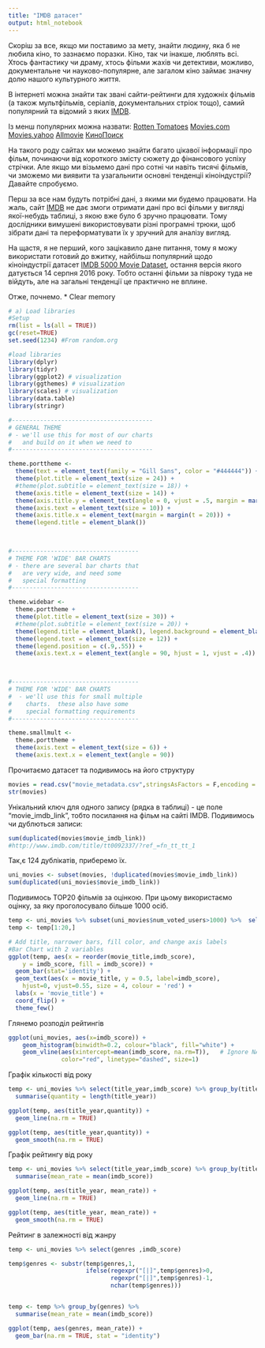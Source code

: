 ```yaml
---
title: "IMDB датасет"
output: html_notebook
---
```


Скоріш за все, якщо ми поставимо за мету, знайти людину, яка б не любила кіно, то зазнаємо поразки. Кіно, так чи інакше, люблять всі. Хтось фантастику чи драму, хтось фільми жахів чи детективи, можливо, документальне чи науково-популярне, але загалом кіно займає значну долю нашого культурного життя.

В інтернеті можна знайти так звані сайти-рейтинги для художніх фільмів (а також мультфільмів, серіалів, документальних стріок тощо), самий популярний та відомий з яких [IMDB](http://imdb.com).

Із менш популярних можна назвати:
[Rotten Tomatoes](http://www.rottentomatoes.com/)
[Movies.com](http://www.movies.com/)
[Movies.yahoo](https://www.yahoo.com/movies/)
[Allmovie](http://www.allmovie.com/)
[КиноПоиск](https://www.kinopoisk.ru/)

На такого роду сайтах ми можемо знайти багато цікавої інформації про фільм, починаючи від короткого змісту сюжету до фінансового успіху стрічки. Але якщо ми візьмемо дані про сотні чи навіть тисячі фільмів, чи зможемо ми виявити та узагальнити основні тенденціі кіноіндустрії? Давайте спробуємо.


Перш за все нам будуть потрібні дані, з якими ми будемо працювати. На жаль, сайт [IMDB](http://imdb.com) не дає змоги отримати дані про всі фільми у вигляді якої-небудь таблиці, з якою вже було б зручно працювати. Тому дослідники вимушені використовувати різні програмні трюки, щоб зібрати дані та переформатувати їх у зручний для аналізу вигляд.

На щастя, я не перший, кого зацікавило дане питання, тому я можу використати готовий до вжитку, найбільш популярний щодо кіноіндустрії датасет [IMDB 5000 Movie Dataset](https://www.kaggle.com/deepmatrix/imdb-5000-movie-dataset), остання версія якого датується 14 серпня 2016 року. Тобто останні фільми за півроку туда не війдуть, але на загальні тенденції це практично не вплине.

Отже, почнемо.
 * Clear memory
```r
# a) Load libraries
#Setup
rm(list = ls(all = TRUE)) 
gc(reset=TRUE)
set.seed(1234) #From random.org

```

```r
#load libraries
library(dplyr)
library(tidyr)
library(ggplot2) # visualization
library(ggthemes) # visualization
library(scales) # visualization
library(data.table)
library(stringr)

```
```r
#----------------------------------------
# GENERAL THEME
# - we'll use this for most of our charts
#   and build on it when we need to
#----------------------------------------

theme.porttheme <-  
  theme(text = element_text(family = "Gill Sans", color = "#444444")) +
  theme(plot.title = element_text(size = 24)) +
  #theme(plot.subtitle = element_text(size = 18)) +
  theme(axis.title = element_text(size = 14)) +
  theme(axis.title.y = element_text(angle = 0, vjust = .5, margin = margin(r = 15))) +
  theme(axis.text = element_text(size = 10)) +
  theme(axis.title.x = element_text(margin = margin(t = 20))) +
  theme(legend.title = element_blank()) 
  


#------------------------------------
# THEME FOR 'WIDE' BAR CHARTS
# - there are several bar charts that 
#   are very wide, and need some
#   special formatting
#------------------------------------

theme.widebar <-
  theme.porttheme +
  theme(plot.title = element_text(size = 30)) +
  #theme(plot.subtitle = element_text(size = 20)) +
  theme(legend.title = element_blank(), legend.background = element_blank()) +
  theme(legend.text = element_text(size = 12)) +
  theme(legend.position = c(.9,.55)) +
  theme(axis.text.x = element_text(angle = 90, hjust = 1, vjust = .4))
  


#------------------------------------
# THEME FOR 'WIDE' BAR CHARTS
#  - we'll use this for small multiple 
#    charts.  these also have some
#    special formatting requirements
#------------------------------------

theme.smallmult <- 
  theme.porttheme +
  theme(axis.text = element_text(size = 6)) +
  theme(axis.text.x = element_text(angle = 90))
```

Прочитаємо датасет та подивимось на його структуру
```r
movies = read.csv("movie_metadata.csv",stringsAsFactors = F,encoding = "UTF-8")
str(movies)


```

Унікальний ключ для одного запису (рядка в таблиці) - це поле "movie_imdb_link", тобто посилання на фільм на сайті IMDB. Подивимось чи дублються записи: 
```r
sum(duplicated(movies$movie_imdb_link))
#http://www.imdb.com/title/tt0092337/?ref_=fn_tt_tt_1

```

Так,є 124 дублікатів, приберемо їх.

```r
uni_movies <- subset(movies, !duplicated(movies$movie_imdb_link))
sum(duplicated(uni_movies$movie_imdb_link))

```

Подивимось TOP20 фільмів за оцінкою. При цьому використаємо оцінку, за яку проголосувало більше 1000 осіб.

```r
temp <- uni_movies %>% subset(uni_movies$num_voted_users>1000) %>%  select(movie_title,imdb_score)%>% arrange(desc(imdb_score))
temp <- temp[1:20,]

# Add title, narrower bars, fill color, and change axis labels
#Bar Chart with 2 variables
ggplot(temp, aes(x = reorder(movie_title,imdb_score), 
    y = imdb_score, fill = imdb_score)) +
  geom_bar(stat='identity') + 
  geom_text(aes(x = movie_title, y = 0.5, label=imdb_score),
    hjust=0, vjust=0.55, size = 4, colour = 'red') +
  labs(x = 'movie_title') +
  coord_flip() + 
  theme_few()

```

Глянемо розподіл рейтингів 
```r
ggplot(uni_movies, aes(x=imdb_score)) +
    geom_histogram(binwidth=0.2, colour="black", fill="white") +
    geom_vline(aes(xintercept=mean(imdb_score, na.rm=T)),   # Ignore NA values for mean
               color="red", linetype="dashed", size=1)
```

Графік кількості від року


```r
temp <- uni_movies %>% select(title_year,imdb_score) %>% group_by(title_year) %>% 
  summarise(quantity = length(title_year))

ggplot(temp, aes(title_year,quantity)) +
  geom_line(na.rm = TRUE)

ggplot(temp, aes(title_year,quantity)) +
  geom_smooth(na.rm = TRUE)

```

Графік рейтингу від року
```r

temp <- uni_movies %>% select(title_year,imdb_score) %>% group_by(title_year) %>% 
  summarise(mean_rate = mean(imdb_score))

ggplot(temp, aes(title_year, mean_rate)) + 
  geom_line(na.rm = TRUE)

ggplot(temp, aes(title_year, mean_rate)) + 
  geom_smooth(na.rm = TRUE)


```

Рейтинг в залежності від жанру
```r

temp <- uni_movies %>% select(genres ,imdb_score)

temp$genres <- substr(temp$genres,1,
                      ifelse(regexpr("[|]",temp$genres)>0,
                             regexpr("[|]",temp$genres)-1,
                             nchar(temp$genres)))


temp <- temp %>% group_by(genres) %>%
  summarise(mean_rate = mean(imdb_score))

ggplot(temp, aes(genres, mean_rate)) + 
  geom_bar(na.rm = TRUE, stat = "identity")

```

